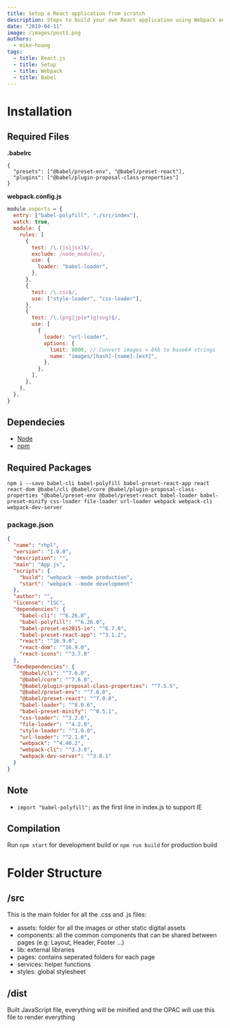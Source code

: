 ```yaml
---
title: Setup a React application from scratch
description: Steps to build your own React application using Webpack and Babel
date: "2019-04-11"
image: /images/post1.png
authors:
  - mike-hoang
tags:
  - title: React.js
  - title: Setup
  - title: Webpack
  - title: Babel
---
```


# Installation

## Required Files

**.babelrc**

```showLineNumbers
{
  "presets": ["@babel/preset-env", "@babel/preset-react"],
  "plugins": ["@babel/plugin-proposal-class-properties"]
}
```

**webpack.config.js**

```js showLineNumbers
module.exports = {
  entry: ["babel-polyfill", "./src/index"],
  watch: true,
  module: {
    rules: [
      {
        test: /\.(js|jsx)$/,
        exclude: /node_modules/,
        use: {
          loader: "babel-loader",
        },
      },
      {
        test: /\.css$/,
        use: ["style-loader", "css-loader"],
      },
      {
        test: /\.(png|jp(e*)g|svg)$/,
        use: [
          {
            loader: "url-loader",
            options: {
              limit: 8000, // Convert images < 8kb to base64 strings
              name: "images/[hash]-[name].[ext]",
            },
          },
        ],
      },
    ],
  },
}
```

## Dependecies

- <a href="https://nodejs.org/en/">Node</a>
- <a href="https://www.npmjs.com/">npm</a>

## Required Packages

`npm i --save babel-cli babel-polyfill babel-preset-react-app react react-dom @babel/cli @babel/core @babel/plugin-proposal-class-properties "@babel/preset-env @babel/preset-react babel-loader babel-preset-minify css-loader file-loader url-loader webpack webpack-cli webpack-dev-server`

### package.json

```json showLineNumbers
{
  "name": "rhpl",
  "version": "1.0.0",
  "description": "",
  "main": "App.js",
  "scripts": {
    "build": "webpack --mode production",
    "start": "webpack --mode development"
  },
  "author": "",
  "license": "ISC",
  "dependencies": {
    "babel-cli": "^6.26.0",
    "babel-polyfill": "^6.26.0",
    "babel-preset-es2015-ie": "^6.7.0",
    "babel-preset-react-app": "^3.1.2",
    "react": "^16.9.0",
    "react-dom": "^16.9.0",
    "react-icons": "^3.7.0"
  },
  "devDependencies": {
    "@babel/cli": "^7.6.0",
    "@babel/core": "^7.6.0",
    "@babel/plugin-proposal-class-properties": "^7.5.5",
    "@babel/preset-env": "^7.6.0",
    "@babel/preset-react": "^7.0.0",
    "babel-loader": "^8.0.6",
    "babel-preset-minify": "^0.5.1",
    "css-loader": "^3.2.0",
    "file-loader": "^4.2.0",
    "style-loader": "^1.0.0",
    "url-loader": "^2.1.0",
    "webpack": "^4.40.2",
    "webpack-cli": "^3.3.9",
    "webpack-dev-server": "^3.8.1"
  }
}
```

## Note

- `import "babel-polyfill";` as the first line in index.js to support IE

## Compilation

Run `npm start` for development build or `npm run build` for production build

# Folder Structure

## /src

This is the main folder for all the .css and .js files:

- assets: folder for all the images or other static digital assets
- components: all the common components that can be shared between pages (e.g: Layout, Header, Footer ...)
- lib: external libraries
- pages: contains seperated folders for each page
- services: helper functions
- styles: global stylesheet

## /dist

Built JavaScript file, everything will be minified and the OPAC will use this file to render everything
